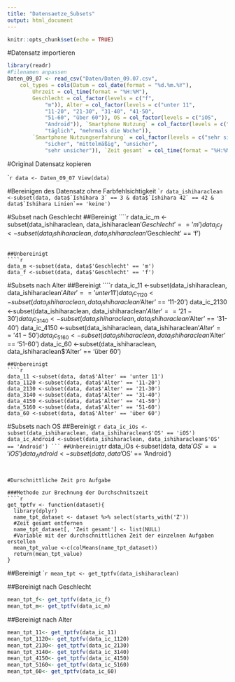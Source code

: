 ```yaml
---
title: "Datensaetze_Subsets"
output: html_document
---
```


```r
knitr::opts_chunk$set(echo = TRUE)
```

#Datensatz importieren
```r

library(readr)
#Filenamen anpassen
Daten_09_07 <- read_csv("Daten/Daten_09.07.csv", 
    col_types = cols(Datum = col_date(format = "%d.%m.%Y"), 
        Uhrzeit = col_time(format = "%H:%M"), 
        Geschlecht = col_factor(levels = c("f", 
            "m")), Alter = col_factor(levels = c("unter 11", 
            "11-20", "21-30", "31-40", "41-50", 
            "51-60", "über 60")), OS = col_factor(levels = c("iOS", 
            "Android")), `Smartphone Nutzung` = col_factor(levels = c("mehrmals täglich", 
            "täglich", "mehrmals die Woche")), 
        `Smartphone Nutzungserfahrung` = col_factor(levels = c("sehr sicher", 
            "sicher", "mittelmäßig", "unsicher", 
            "sehr unsicher")), `Zeit gesamt` = col_time(format = "%H:%M:%OS")))
```

#Original Datensatz kopieren

````r
data <- Daten_09_07
View(data)
```

#Bereinigen des Datensatz ohne Farbfehlsichtigkeit
````r
data_ishiharaclean <-subset(data, data$`Ishihara 3` == 3 & data$`Ishihara 42` == 42 & data$`Ishihara Linien`== 'keine')
```

#Subset nach Geschlecht
##Bereinigt
````r
data_ic_m <-subset(data_ishiharaclean, data_ishiharaclean$'Geschlecht' == 'm')
data_ic_f <-subset(data_ishiharaclean, data_ishiharaclean$'Geschlecht' == 'f')

```

##Unbereinigt
````r
data_m <-subset(data, data$'Geschlecht' == 'm')
data_f <-subset(data, data$'Geschlecht' == 'f')

```

#Subsets nach Alter
##Bereinigt
````r
data_ic_11 <-subset(data_ishiharaclean, data_ishiharaclean$'Alter' == 'unter 11')
data_ic_1120 <-subset(data_ishiharaclean, data_ishiharaclean$'Alter' == '11-20')
data_ic_2130 <-subset(data_ishiharaclean, data_ishiharaclean$'Alter' == '21-30')
data_ic_3140 <-subset(data_ishiharaclean, data_ishiharaclean$'Alter' == '31-40')
data_ic_4150 <-subset(data_ishiharaclean, data_ishiharaclean$'Alter' == '41-50')
data_ic_5160 <-subset(data_ishiharaclean, data_ishiharaclean$'Alter' == '51-60')
data_ic_60 <-subset(data_ishiharaclean, data_ishiharaclean$'Alter' == 'über 60')

```
##Unbereinigt
````r
data_11 <-subset(data, data$'Alter' == 'unter 11')
data_1120 <-subset(data, data$'Alter' == '11-20')
data_2130 <-subset(data, data$'Alter' == '21-30')
data_3140 <-subset(data, data$'Alter' == '31-40')
data_4150 <-subset(data, data$'Alter' == '41-50')
data_5160 <-subset(data, data$'Alter' == '51-60')
data_60 <-subset(data, data$'Alter' == 'über 60')
```

#Subsets nach OS
##Bereinigt
````r
data_ic_iOs <-subset(data_ishiharaclean, data_ishiharaclean$'OS' == 'iOS')
data_ic_Android <-subset(data_ishiharaclean, data_ishiharaclean$'OS' == 'Android')
```
##Unbereinigt
````r
data_iOs <-subset(data, data$'OS' == 'iOS')
data_Android <-subset(data, data$'OS' == 'Android')
```


#Durschnittliche Zeit pro Aufgabe

###Methode zur Brechnung der Durchschnitszeit
````r
get_tptfv <- function(dataset){
  library(dplyr)
  name_tpt_dataset <- dataset %>% select(starts_with('Z'))
  #Zeit gesamt entfernen
  name_tpt_dataset[, 'Zeit gesamt'] <- list(NULL)
  #Variable mit der durchschnittlichen Zeit der einzelnen Aufgaben erstellen
  mean_tpt_value <-c(colMeans(name_tpt_dataset))
  return(mean_tpt_value)
}
```

##Bereinigt
````r
mean_tpt <- get_tptfv(data_ishiharaclean)
```

##Bereinigt nach Geschlecht
```r
mean_tpt_f<- get_tptfv(data_ic_f)
mean_tpt_m<- get_tptfv(data_ic_m)
```

##Bereinigt nach Alter
```r
mean_tpt_11<- get_tptfv(data_ic_11)
mean_tpt_1120<- get_tptfv(data_ic_1120)
mean_tpt_2130<- get_tptfv(data_ic_2130)
mean_tpt_3140<- get_tptfv(data_ic_3140)
mean_tpt_4150<- get_tptfv(data_ic_4150)
mean_tpt_5160<- get_tptfv(data_ic_5160)
mean_tpt_60<- get_tptfv(data_ic_60)
```